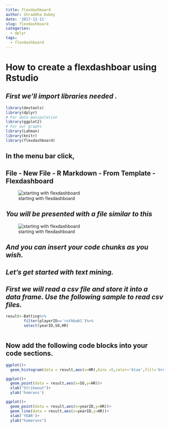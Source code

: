 ```yaml
---
title: flexdashboard
author: Shraddha Dubey
date: '2017-12-11'
slug: flexdashboard
categories:
  - dplyr
tags:
  - flexdashboard
---
```


# How to create a flexdashboar using Rstudio

## *First we'll import libraries needed . *

```r
library(devtools)
library(dplyr)
# For data manipulation
library(ggplot2)
# For our graphs
library(Lahman)
library(knitr)
library(flexdashboard)


```

## In the menu bar click,

## File - New File - R Markdown - From Template -Flexdashboard

![starting with flexdashboard](./public/post/Capture1.PNG)

## *You will be presented with a file similar to this*

![starting with flexdashboard](./public/post/Capture2.PNG)

## *And you can insert your code chunks as you wish.*

## *Let's get started with text mining.*

## *First we will read a csv file and store it into a data frame. Use the following sample to read csv files.*

```r

result<-Batting%>%
        filter(playerID=='ruthba01')%>%
        select(yearID,SO,HR)



```

## Now add the following code blocks into your code sections.

```r
ggplot()+
  geom_histogram(data = result,aes(x=HR),bins =5,color='blue',fill='brown')


```

```r
ggplot()+
  geom_point(data = result,aes(x=SO,y=HR))+
  xlab("Strikeout")+
  ylab('homruns')

```

```r
ggplot()+
  geom_point(data = result,aes(x=yearID,y=HR))+
  geom_line(data = result,aes(x=yearID,y=HR))+
  xlab('YEAR')+
  ylab("homeruns")
```
